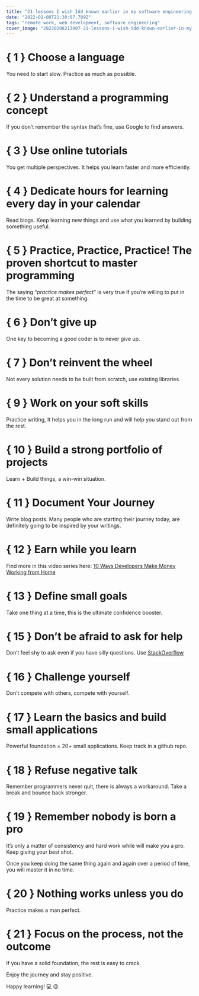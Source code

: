 ```yaml
---
title: "21 lessons I wish Idd known earlier in my software engineering career"
date: "2022-02-08T21:30:07.709Z"
tags: "remote work, web development, software engineering"
cover_image: "20220208213007-21-lessons-i-wish-idd-known-earlier-in-my-software-engineering-career.png"
---
```


{ 1 } Choose a language
=======================

You need to start slow. Practice as much as possible.

{ 2 } Understand a programming concept
======================================

If you don’t remember the syntax that’s fine, use Google to find answers.

{ 3 } Use online tutorials
==========================

You get multiple perspectives. It helps you learn faster and more efficiently.

{ 4 } Dedicate hours for learning every day in your calendar
============================================================

Read blogs. Keep learning new things and use what you learned by building something useful.

{ 5 } Practice, Practice, Practice! The proven shortcut to master programming
=============================================================================

The saying “_practice makes perfect_” is very true if you’re willing to put in the time to be great at something.

{ 6 } Don’t give up
===================

One key to becoming a good coder is to never give up.

{ 7 } Don’t reinvent the wheel
==============================

Not every solution needs to be built from scratch, use existing libraries.

{ 9 } Work on your soft skills
==============================

Practice writing, It helps you in the long run and will help you stand out from the rest.

{ 10 } Build a strong portfolio of projects
===========================================

Learn + Build things, a win-win situation.

{ 11 } Document Your Journey
============================

Write blog posts. Many people who are starting their journey today, are definitely going to be inspired by your writings.

{ 12 } Earn while you learn
===========================

Find more in this video series here: [10 Ways Developers Make Money Working from Home](https://danfleser.github.io/blog/posts/20220204003211-running-a-youtube-channel---10-ways-developers-make-money-working-from-home---e01/)

{ 13 } Define small goals
=========================

Take one thing at a time, this is the ultimate confidence booster.

{ 15 } Don’t be afraid to ask for help
======================================

Don’t feel shy to ask even if you have silly questions. Use [StackOverflow](https://stackoverflow.com/)

{ 16 } Challenge yourself
=========================

Don’t compete with others, compete with yourself.

{ 17 } Learn the basics and build small applications
====================================================

Powerful foundation = 20+ small applications. Keep track in a github repo.

{ 18 } Refuse negative talk
===========================

Remember programmers never quit, there is always a workaround. Take a break and bounce back stronger.

{ 19 } Remember nobody is born a pro
====================================

It’s only a matter of consistency and hard work while will make you a pro. Keep giving your best shot.

Once you keep doing the same thing again and again over a period of time, you will master it in no time.

{ 20 } Nothing works unless you do
==================================

Practice makes a man perfect.

{ 21 } Focus on the process, not the outcome
============================================

If you have a solid foundation, the rest is easy to crack.

Enjoy the journey and stay positive.

Happy learning! 💻 😉
